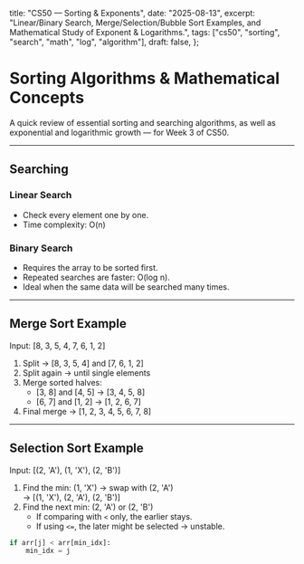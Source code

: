   title: "CS50 — Sorting & Exponents",
  date: "2025-08-13",
  excerpt: "Linear/Binary Search, Merge/Selection/Bubble Sort Examples, and Mathematical Study of Exponent & Logarithms.",
  tags: ["cs50", "sorting", "search", "math", "log", "algorithm"],
  draft: false,
};

# Sorting Algorithms & Mathematical Concepts

A quick review of essential sorting and searching algorithms, as well as exponential and logarithmic growth — for Week 3 of CS50.

---

## Searching

### Linear Search
- Check every element one by one.
- Time complexity: O(n)

### Binary Search
- Requires the array to be sorted first.
- Repeated searches are faster: O(log n).
- Ideal when the same data will be searched many times.

---

## Merge Sort Example

Input: [8, 3, 5, 4, 7, 6, 1, 2]  
1. Split → [8, 3, 5, 4] and [7, 6, 1, 2]  
2. Split again → until single elements  
3. Merge sorted halves:  
   - [3, 8] and [4, 5] → [3, 4, 5, 8]  
   - [6, 7] and [1, 2] → [1, 2, 6, 7]  
4. Final merge → [1, 2, 3, 4, 5, 6, 7, 8]

---

## Selection Sort Example

Input: [(2, 'A'), (1, 'X'), (2, 'B')]  
1. Find the min: (1, 'X') → swap with (2, 'A')  
   → [(1, 'X'), (2, 'A'), (2, 'B')]  
2. Find the next min: (2, 'A') or (2, 'B')  
   - If comparing with `<` only, the earlier stays.  
   - If using `<=`, the later might be selected → unstable.

```python
if arr[j] < arr[min_idx]:
    min_idx = j